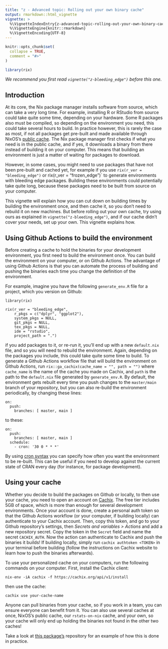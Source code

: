 ```yaml
---
title: "z - Advanced topic: Rolling out your own binary cache"
output: rmarkdown::html_vignette
vignette: >
  %\VignetteIndexEntry{z-advanced-topic-rolling-out-your-own-binary-cache}
  %\VignetteEngine{knitr::rmarkdown}
  %\VignetteEncoding{UTF-8}
---
```


```r
knitr::opts_chunk$set(
  collapse = TRUE,
  comment = "#>"
)
```

```r
library(rix)
```

*We recommend you first read `vignette("z-bleeding_edge")` before this one.*

## Introduction

At its core, the Nix package manager installs software from source, which can
take a very long time. For example, installing R or RStudio from source could
take quite some time, depending on your hardware. Some R packages also must be
compiled, so depending on the environment you need, this could take several
hours to build. In practice however, this is rarely the case as most, if not all
packages get pre-built and made available through NixOS's [public
cache](https://cache.nixos.org/). The Nix package manager first checks if what
you need is in the public cache, and if yes, it downloads a binary from there
instead of building it on your computer. This means that building an environment
is just a matter of waiting for packages to download.

However, in some cases, you might need to use packages that have not been
pre-built and cached yet, for example if you use `rix(r_ver = "bleeding_edge")`
or rix(r_ver = "frozen_edge")` to generate environments with bleeding edge
packages. Building these environments could potentially take quite long, because
these packages need to be built from source on your computer.

This vignette will explain how you can cut down on building times by building
the environment once, and then cache it, so you don’t need to rebuild it on new
machines. But before rolling out your own cache, try using ours as explained in
`vignette("z-bleeding_edge")`, and if our cache didn’t cover your needs, set up
your own. This vignette explains how.

## Using Github Actions to build the environment

Before creating a cache to hold the binaries for your development environment,
you first need to build the environment once. You can build the environment on
your computer, or on Github Actions. The advantage of using Github Actions is
that you can automate the process of building and pushing the binaries each time
you change the definition of the environment.

For example, imagine you have the following `generate_env.R` file for a project,
which you version on Github:

```
library(rix)

rix(r_ver = "bleeding_edge",
    r_pkgs = c("dplyr", "ggplot2"),
    system_pkgs = NULL,
    git_pkgs = NULL,
    tex_pkgs = NULL,
    ide = "rstudio",
    project_path = ".")
```

if you add packages to it, or re-run it, you’ll end up with a new
`default.nix` file, and so you will need to rebuild the environment. Again,
depending on the packages you include, this could take quite some time to build.
To generate a Github Actions workflow file that will build the environment on
Github Actions, run `rix::ga_cachix(cache_name = "", path = "")` where
`cache_name` is the name of the cache you made on Cachix, and `path` is the path
to the `default.nix` file generated by `generate_env.R`. By default, the
environment gets rebuilt every time you push changes to the `master/main` branch
of your repository, but you can also re-build the environment periodically, by
changing these lines:

```
on:
  push:
    branches: [ master, main ]
```

to these:

```
on:
  push:
    branches: [ master, main ]
  schedule:
    - cron: '30 0 * * *'
```

By using [cron syntax](https://en.wikipedia.org/wiki/Cron#Overview) you can
specify how often you want the environment to be re-built. This can be useful
if you need to develop against the current state of CRAN every day (for
instance, for package development).

## Using your cache

Whether you decide to build the packages on Github or locally, to then use your
cache, you need to open an account on [Cachix](https://www.cachix.org/). The
free tier includes 5GB of space, which is more than enough for several
development environments. Once your account is done, create a personal auth
token so that the Github Actions workflow (or your computer, if building
locally) can authenticate to your Cachix account. Then, copy this token, and go
to your Github repository’s settings, then *Secrets and variables > Actions* and
add a new repository secret. Copy the token in the `Secret` field and name the
secret `CACHIX_AUTH`. Now the action can authenticate to Cachix and push the
binaries it builds! If building locally, simply run `cachix authtoken <TOKEN>`
in your terminal before building (follow the instructions on Cachix website to
learn how to push the binaries afterwards).

To use your personalized cache on your computers, run the following commands on
your computer. First, install the Cachix client:

```
nix-env -iA cachix -f https://cachix.org/api/v1/install
```

then use the cache:

```
cachix use your-cache-name
```

Anyone can pull binaries from your cache, so if you work in a team, you can
ensure everyone can benefit from it. You can also use several caches at once,
NixOS's public cache, our `rstats-on-nix` cache, and your own, so your cache
will only end up holding the binaries not found in the other two caches!

Take a look at
[this package’s](https://github.com/ropensci/rix/blob/main/.github/workflows/cachix_dev_env.yml)
repository for an example of how this is done in practice.
